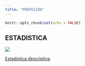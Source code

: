 ```yaml
---
title: "PROFESION"
---
```


```r
knitr::opts_chunk$set(echo = FALSE)
```


## ESTADISTICA

![](estadistica.jpg)

[Estadistica descriptiva](descriptiva.html)

```r

```



```r


```
  
  
